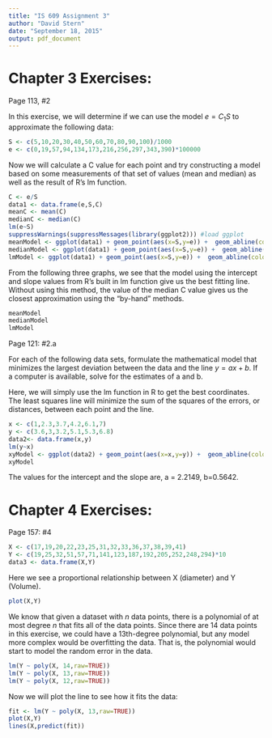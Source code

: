 ```yaml
---
title: "IS 609 Assignment 3"
author: "David Stern"
date: "September 18, 2015"
output: pdf_document
---
```


Chapter 3 Exercises: 
===================

Page 113, #2
 
In this exercise, we will determine if we can use the model $e = C_{1}S$ to approximate the following data:

```r
S <- c(5,10,20,30,40,50,60,70,80,90,100)/1000
e <- c(0,19,57,94,134,173,216,256,297,343,390)*100000 
```

Now we will calculate a C value for each point and try constructing a model based on some measurements of that set of values (mean and median) as well as the result of R's lm function.

```r
C <- e/S
data1 <- data.frame(e,S,C)
meanC <- mean(C)
medianC <- median(C)
lm(e~S)
suppressWarnings(suppressMessages(library(ggplot2))) #load ggplot
meanModel <- ggplot(data1) + geom_point(aes(x=S,y=e)) +  geom_abline(color="red", slope=meanC, intercept=0) + ggtitle("Model with mean C")
medianModel <- ggplot(data1) + geom_point(aes(x=S,y=e)) +  geom_abline(color="red", slope=medianC, intercept=0) + ggtitle("Model with median C")
lmModel <- ggplot(data1) + geom_point(aes(x=S,y=e)) +  geom_abline(color="red", slope=406933045 , intercept=-2540713) + ggtitle("Model using built-in lm values")
```

From the following three graphs, we see that the model using the intercept and slope values from R's built in lm function give us the best fitting line. Without using this method, the value of the median C value gives us the closest approximation using the "by-hand" methods.

```r
meanModel
medianModel
lmModel
```

Page 121: #2.a
  
For each of the following data sets, formulate the mathematical model that minimizes the largest deviation between the data and the line $y = ax + b$. If a computer is available, solve for the estimates of a and b.

Here, we will simply use the lm function in R to get the best coordinates. The least squares line will minimize the sum of the squares of the errors, or distances, between each point and the line.

```r
x <- c(1,2.3,3.7,4.2,6.1,7)
y <- c(3.6,3,3.2,5.1,5.3,6.8)
data2<- data.frame(x,y)
lm(y~x)
xyModel <- ggplot(data2) + geom_point(aes(x=x,y=y)) +  geom_abline(color="red", slope=0.5642 , intercept=2.2149) + ggtitle("Best Fit for X and Y")
xyModel
```

The values for the intercept and the slope are, a = 2.2149, b=0.5642.

Chapter 4 Exercises: 
===================

Page 157: #4

```r
X <- c(17,19,20,22,23,25,31,32,33,36,37,38,39,41)
Y <- c(19,25,32,51,57,71,141,123,187,192,205,252,248,294)*10
data3 <- data.frame(X,Y)
```

Here we see a proportional relationship between X (diameter) and Y (Volume).

```{r]}
plot(X,Y)
```

We know that given a dataset with $\textit{n}$ data points, there is a polynomial of at most degree $\textit{n}$ that fits all of the data points. Since there are 14 data points in this exercise, we could have a 13th-degree polynomial, but any model more complex would be overfitting the data. That is, the polynomial would start to model the random error in the data.


```r
lm(Y ~ poly(X, 14,raw=TRUE))
lm(Y ~ poly(X, 13,raw=TRUE))
lm(Y ~ poly(X, 12,raw=TRUE))
```

Now we will plot the line to see how it fits the data:

```r
fit <- lm(Y ~ poly(X, 13,raw=TRUE))
plot(X,Y)
lines(X,predict(fit))
```
